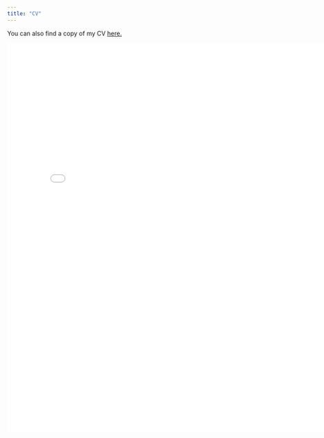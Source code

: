 ```yaml
---
title: "CV"
---
```


You can also find a copy of my CV [here.](files/Rossiter-CV.pdf){target="_blank"}


<iframe src="files/Rossiter-CV.pdf" style="width:800px; height:900px;" frameborder="0"></iframe>
